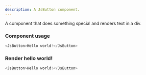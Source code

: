 ```yaml
---
description: A JsButton component.
---
```



A component that does something special and renders text in a div.

### Component usage

```js
<JsButton>Hello world!</JsButton>
```

### Render hello world!

```js live
<JsButton>Hello world!</JsButton>
```

